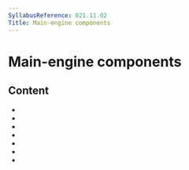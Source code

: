 ```yaml
---
SyllabusReference: 021.11.02
Title: Main-engine components
---
```


# Main-engine components

## Content

- <Link href="021.11.02.01" />
- <Link href="021.11.02.02" />
- <Link href="021.11.02.03" />
- <Link href="021.11.02.04" />
- <Link href="021.11.02.05" />
- <Link href="021.11.02.06" />
- <Link href="021.11.02.07" />
